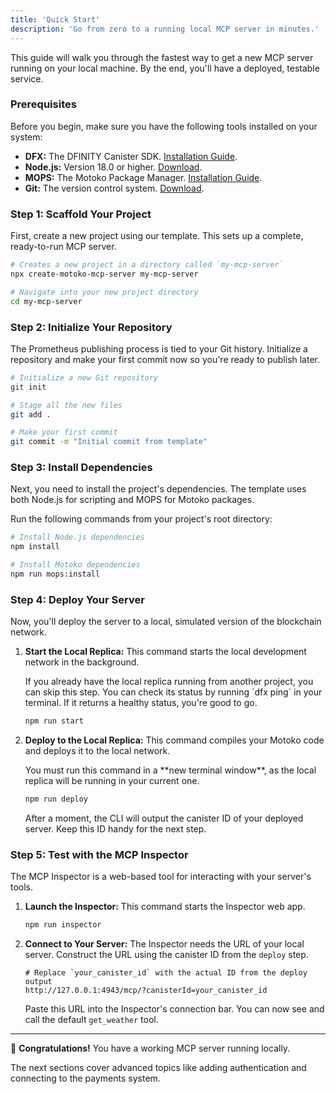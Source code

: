 ```yaml
---
title: 'Quick Start'
description: 'Go from zero to a running local MCP server in minutes.'
---
```


This guide will walk you through the fastest way to get a new MCP server running on your local machine. By the end, you'll have a deployed, testable service.

### Prerequisites

Before you begin, make sure you have the following tools installed on your system:

- **DFX:** The DFINITY Canister SDK. [Installation Guide](https://internetcomputer.org/docs/current/developer-docs/setup/install/).
- **Node.js:** Version 18.0 or higher. [Download](https://nodejs.org/).
- **MOPS:** The Motoko Package Manager. [Installation Guide](https://mops.one/docs/install).
- **Git:** The version control system. [Download](https://git-scm.com/).

### Step 1: Scaffold Your Project

First, create a new project using our template. This sets up a complete, ready-to-run MCP server.

```bash
# Creates a new project in a directory called `my-mcp-server`
npx create-motoko-mcp-server my-mcp-server

# Navigate into your new project directory
cd my-mcp-server
```

### Step 2: Initialize Your Repository

The Prometheus publishing process is tied to your Git history. Initialize a repository and make your first commit now so you're ready to publish later.

```bash
# Initialize a new Git repository
git init

# Stage all the new files
git add .

# Make your first commit
git commit -m "Initial commit from template"
```

### Step 3: Install Dependencies

Next, you need to install the project's dependencies. The template uses both Node.js for scripting and MOPS for Motoko packages.

Run the following commands from your project's root directory:

```bash
# Install Node.js dependencies
npm install

# Install Motoko dependencies
npm run mops:install
```

### Step 4: Deploy Your Server

Now, you'll deploy the server to a local, simulated version of the blockchain network.

1.  **Start the Local Replica:**
    This command starts the local development network in the background.

    <Info>
      If you already have the local replica running from another project, you
      can skip this step. You can check its status by running `dfx ping` in your
      terminal. If it returns a healthy status, you're good to go.
    </Info>

    ```bash
    npm run start
    ```

2.  **Deploy to the Local Replica:**
    This command compiles your Motoko code and deploys it to the local network.

    <Info>
      You must run this command in a **new terminal window**, as the local
      replica will be running in your current one.
    </Info>

    ```bash
    npm run deploy
    ```

    After a moment, the CLI will output the canister ID of your deployed server. Keep this ID handy for the next step.

### Step 5: Test with the MCP Inspector

The MCP Inspector is a web-based tool for interacting with your server's tools.

1.  **Launch the Inspector:**
    This command starts the Inspector web app.

    ```bash
    npm run inspector
    ```

2.  **Connect to Your Server:**
    The Inspector needs the URL of your local server. Construct the URL using the canister ID from the `deploy` step.

    ```
    # Replace `your_canister_id` with the actual ID from the deploy output
    http://127.0.0.1:4943/mcp/?canisterId=your_canister_id
    ```

    Paste this URL into the Inspector's connection bar. You can now see and call the default `get_weather` tool.

---

🎉 **Congratulations!** You have a working MCP server running locally.

The next sections cover advanced topics like adding authentication and connecting to the payments system.
